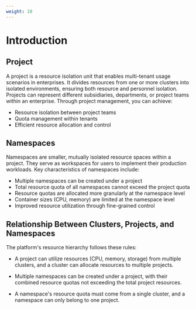 ```yaml
---
weight: 10
---
```


# Introduction

## Project
A project is a resource isolation unit that enables multi-tenant usage scenarios in enterprises. It divides resources from one or more clusters into isolated environments, ensuring both resource and personnel isolation. Projects can represent different subsidiaries, departments, or project teams within an enterprise. Through project management, you can achieve:
- Resource isolation between project teams
- Quota management within tenants
- Efficient resource allocation and control

## Namespaces
Namespaces are smaller, mutually isolated resource spaces within a project. They serve as workspaces for users to implement their production workloads. Key characteristics of namespaces include:
- Multiple namespaces can be created under a project
- Total resource quota of all namespaces cannot exceed the project quota
- Resource quotas are allocated more granularly at the namespace level
- Container sizes (CPU, memory) are limited at the namespace level
- Improved resource utilization through fine-grained control

## Relationship Between Clusters, Projects, and Namespaces

The platform's resource hierarchy follows these rules:

* A project can utilize resources (CPU, memory, storage) from multiple clusters, and a cluster can allocate resources to multiple projects.

* Multiple namespaces can be created under a project, with their combined resource quotas not exceeding the total project resources.

* A namespace's resource quota must come from a single cluster, and a namespace can only belong to one project.
